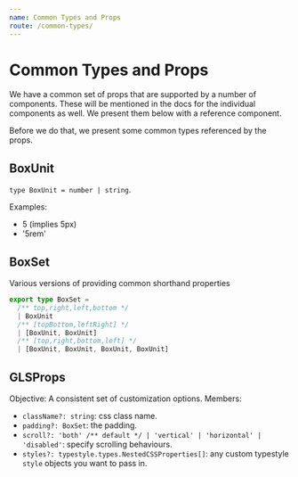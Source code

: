 ```yaml
---
name: Common Types and Props
route: /common-types/
---
```


# Common Types and Props
We have a common set of props that are supported by a number of components. These will be mentioned in the docs for the individual components as well. We present them below with a reference component.

Before we do that, we present some common types referenced by the props.

## BoxUnit
`type BoxUnit = number | string`. 

Examples: 
* 5 (implies 5px)
* '5rem'

## BoxSet

Various versions of providing common shorthand properties

```ts
export type BoxSet =
  /** top,right,left,bottom */
  | BoxUnit
  /** [topBottom,leftRight] */
  | [BoxUnit, BoxUnit]
  /** [top,right,bottom,left] */
  | [BoxUnit, BoxUnit, BoxUnit, BoxUnit]
```


## GLSProps
Objective: A consistent set of customization options. Members:

* `className?: string`: css class name.
* `padding?: BoxSet`: the padding.
* `scroll?: 'both' /** default */ | 'vertical' | 'horizontal' | 'disabled'`: specify scrolling behaviours.
* `styles?: typestyle.types.NestedCSSProperties[]`: any custom typestyle `style` objects you want to pass in.

